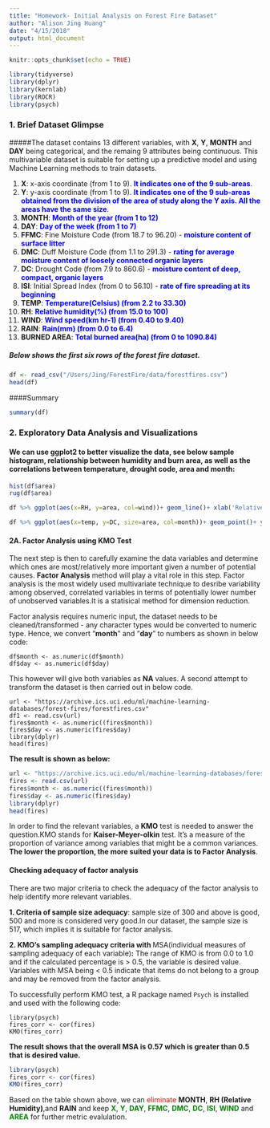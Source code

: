 ```yaml
---
title: "Homework- Initial Analysis on Forest Fire Dataset"
author: "Alison Jing Huang"
date: "4/15/2018"
output: html_document
---
```


```r
knitr::opts_chunk$set(echo = TRUE)
```

```r
library(tidyverse)
library(dplyr)
library(kernlab)
library(ROCR)
library(psych)

```
### 1. Brief Dataset Glimpse

#####The dataset contains 13 different variables, with **X**, **Y**, **MONTH** and **DAY** being categorical, and the remaing 9 attributes being continuous. This multivariable dataset is suitable for setting up a predictive model and using Machine Learning methods to train datasets. 

1. **X**:   x-axis coordinate (from 1 to 9). <span style="color:blue">**It indicates one of the 9 sub-areas**.</blue>
2. **Y**:   y-axis coordinate (from 1 to 9). <span style="color:blue">**It indicates one of the 9 sub-areas obtained from the division of the area of study along the Y axis. All the areas have the same size**.</blue>
3. **MONTH**:  <span style="color:blue"> **Month of the year (from 1 to 12)** </blue>
4. **DAY**:   <span style="color:blue"> **Day of the week (from 1 to 7)** </blue>
5. **FFMC**:  Fine Moisture Code (from 18.7 to 96.20) - <span style="color:blue">**moisture content of surface litter**</blue>
6. **DMC**:   Duff Moisture Code (from 1.1 to 291.3) - <span style="color:blue">**rating for average moisture content of loosely connected organic layers**</blue>
7. **DC**:  Drought Code (from 7.9 to 860.6) - <span style="color:blue">**moisture content of deep, compact, organic layers**</blue>
8. **ISI**:   Initial Spread Index (from 0 to 56.10) - <span style="color:blue">**rate of fire spreading at its beginning**</blue>
9. **TEMP**:  <span style="color:blue">**Temperature(Celsius) (from 2.2 to 33.30)** </blue>
10. **RH**:   <span style="color:blue">**Relative humidity(%) (from 15.0 to 100)** </blue>
11. **WIND**: <span style="color:blue">**Wind speed(km hr-1) (from 0.40 to 9.40)** </blue>
12. **RAIN**: <span style="color:blue">**Rain(mm) (from 0.0 to 6.4)**</blue>
13. **BURNED AREA**: <span style="color:blue">**Total burned area(ha) (from 0 to 1090.84)**</blue>

##### Below shows the first six rows of the forest fire dataset.
```r
df <- read_csv("/Users/Jing/ForestFire/data/forestfires.csv")
head(df)
```
####Summary
```r
summary(df)
```

### 2. Exploratory Data Analysis and Visualizations
#### We can use ggplot2 to better visualize the data, see below sample histogram, relationship between humidity and burn area, as well as the correlations between temperature, drought code, area and month:
```r
hist(df$area)
rug(df$area)
```

```r
df %>% ggplot(aes(x=RH, y=area, col=wind))+ geom_line()+ xlab('Relative Humidity')+ ylab('burned area')+ ggtitle('Relative Humidity vs. Burn Area') 
```

```r
df %>% ggplot(aes(x=temp, y=DC, size=area, col=month))+ geom_point()+ ylab('drought code')+ ggtitle('Temperature vs. Drought Code by Month and Area') 
```

#### 2A. Factor Analysis using KMO Test
The next step is then to carefully examine the data variables and determine which ones are most/relatively more important given a number of potential causes. **Factor Analysis** method will play a vital role in this step. Factor analysis is the most widely used multivariate technique to desribe variability among observed, correlated variables in terms of potentially lower number of unobserved variables.It is a statisical method for dimension reduction.

Factor analysis requires numeric input, the dataset needs to be cleaned/transformed - any character types would be converted to numeric type. Hence, we convert "**month**" and "**day**" to numbers as shown in below code:

```
df$month <- as.numeric(df$month)
df$day <- as.numeric(df$day)
```
This however will give both variables as **NA** values. A second attempt to transform the dataset is then carried out in below code.
```
url <- "https://archive.ics.uci.edu/ml/machine-learning-databases/forest-fires/forestfires.csv"
df1 <- read.csv(url)
fires$month <- as.numeric((fires$month))
fires$day <- as.numeric(fires$day)
library(dplyr)
head(fires)
```
**The result is shown as below:**
```r
url <- "https://archive.ics.uci.edu/ml/machine-learning-databases/forest-fires/forestfires.csv"
fires <- read.csv(url)
fires$month <- as.numeric((fires$month))
fires$day <- as.numeric(fires$day)
library(dplyr)
head(fires)
```
In order to find the relevant variables, a **KMO** test is needed to answer the question.KMO stands for **Kaiser-Meyer-olkin** test. It's a measure of the proportion of variance among variables that might be a common variances. **The lower the proportion, the more suited your data is to Factor Analysis**. 

#### Checking adequacy of factor analysis
There are two major criteria to check the adequacy of the factor analysis to help identify more relevant variables.

**1. Criteria of sample size adequacy**: sample size of 300 and above is good, 500 and more is considered very good.In our dataset, the sample size is 517, which implies it is suitable for factor analysis.

**2. KMO's sampling adequacy criteria with **MSA(individual measures of sampling adequacy of each variable)**:** 
The range of KMO is from 0.0 to 1.0 and if the calculated percentage is > 0.5, the variable is desired value. Variables with MSA being < 0.5 indicate that items do not belong to a group and may be removed from the factor analysis.

To successfully perform KMO test, a R package named `Psych` is installed and used with the following code:

```
library(psych)
fires_corr <- cor(fires)
KMO(fires_corr)
```
**The result shows that the overall MSA is 0.57 which is greater than 0.5 that is desired value.**

```r
library(psych)
fires_corr <- cor(fires)
KMO(fires_corr)
```

Based on the table shown above, we can <span style="color:red">eliminate</span> **MONTH**, **RH (Relative Humidity)**,and **RAIN** and keep <span style="color:green">**X**</span>,  <span style="color:green">**Y**</span>,  <span style="color:green">**DAY**</span>,  <span style="color:green">**FFMC**</span>,  <span style="color:green">**DMC**</span>,  <span style="color:green">**DC**</span>, <span style="color:green"> **ISI**</span>,  <span style="color:green">**WIND**</span> and  <span style="color:green"> **AREA**</span> for further metric evalulation.

